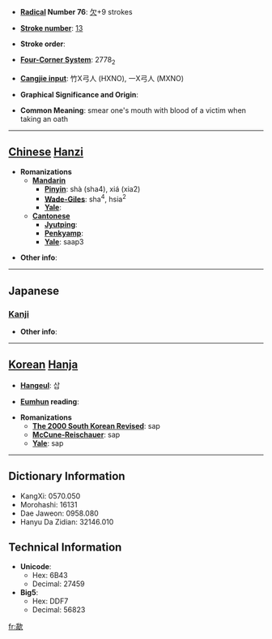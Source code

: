 * '''[[Wiktionary:Chinese radical index| Radical]] Number 76''': [[Wiktionary:Chinese radical index 欠|欠]]+9 strokes

* '''[[Wiktionary:Chinese total strokes index|Stroke number]]''': [[Wiktionary:Chinese total strokes index 13|13]]

* '''Stroke order''': 

* '''[[Wiktionary:Chinese four corner index|Four-Corner System]]''': 2778<sub>2</sub>

* '''[[Wiktionary:Chinese Cangjie index|Cangjie input]]''': 竹X弓人 (HXNO), 一X弓人 (MXNO)

* '''Graphical Significance and Origin''': 

* '''Common Meaning''': smear one's mouth with blood of a victim when taking an oath

----

== [[Chinese]] [[Hanzi]] ==

* '''Romanizations'''
** '''[[Mandarin]]'''
*** '''[[Pinyin]]''': shà (sha4), xiá (xia2)
*** '''[[Wade-Giles]]''': sha<sup>4</sup>, hsia<sup>2</sup>
*** '''[[Yale]]''': 
** '''[[Cantonese]]'''
*** '''[[Jyutping]]''':
*** '''[[Penkyamp]]''': 
*** '''[[Yale]]''': saap3

* '''Other info''': 

----

==Japanese==
===[[Kanji]]===
{{kanji|on readings=[[そう]] (sō), [[しょう]] (shō), [[こう]] (kō)
|kun readings=[[すする]] (susuru)
}}

* '''Other info''':  

----

== [[Korean]] [[Hanja]] ==

* '''[[Hangeul]]''': 삽

* '''[[Eumhun]] reading''': 

* '''Romanizations'''
** '''[[The 2000 South Korean Revised Romanization|The 2000 South Korean Revised]]''': sap
** '''[[McCune-Reischauer]]''': sap
** '''[[Yale]]''': sap

----

== Dictionary Information ==

* KangXi: 0570.050
* Morohashi: 16131
* Dae Jaweon: 0958.080
* Hanyu Da Zidian: 32146.010

== Technical Information ==

* '''Unicode''':
** Hex: 6B43
** Decimal: 27459
* '''Big5''':
** Hex: DDF7
** Decimal: 56823

[[fr:歃]]
